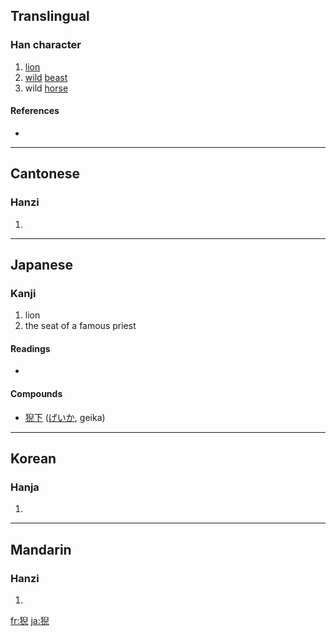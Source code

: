 ==Translingual==

===Han character===
{{Han char|rn=94|rad=犬|as=08|sn=11|four=4721<sub>7</sub>|canj=大竹竹X山 (KHHXU)}}

# [[lion]]
# [[wild]] [[beast]]
# wild [[horse]]

====References====
* {{Han ref|kx=0712.210|dkj=20468|dj=1124.230|hdz=21353.120|uh=730A|ud=29450|bh=D665|bd=54885}}

----

==Cantonese==

===Hanzi===
{{yue-hanzi|jyut=|y=ngai4}}

# {{defn|Cantonese|sort=犬08}}

----

==Japanese==

===Kanji===
{{ja-kanji|grade=uc|rs=犬08}}

# lion
# the seat of a famous priest 

====Readings====
* {{ja-readings|on=[[げい]] (gei)}}

====Compounds====
* [[猊下]] ([[げいか]], geika)

----

==Korean==

===Hanja===
{{ko-hanja|hangeul=예|eumhun=|rv=ye|mr=ye|y=yey}}

# {{defn|Korean|sort=犬08}}

----

==Mandarin==

===Hanzi===
{{cmn-hanzi|pin=[[ní]] ([[ni2]])|wg=ni<sup>2</sup>}}

# {{defn|Mandarin|sort=犬08}}

[[fr:猊]]
[[ja:猊]]